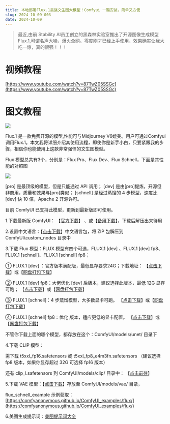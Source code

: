 ```yaml
---
title: 本地部署Flux.1最强文生图大模型！Comfyui 一键安装，简单又方便
slug: 2024-10-09-003
date: 2024-10-09
---
```


> 最近,由前 Stability AI员工创立的黑森林实验室推出了开源图像生成模型Flux.1,可谓名声大噪，爆火全网。零度刚才已经上手使用，效果确实让我大吃一惊，真的很强！！！

# 视频教程

[https://www.youtube.com/watch?v=87TwZ05SSGc](https://www.youtube.com/watch?v=87TwZ05SSGc)

# 图文教程

![](https://cdn.jsdelivr.net/gh/wangwenjie1314/PicCDN/2024-10-9/1728464656947-image.png)


Flux.1 是一款免费开源的模型,性能可与Midjourney V6媲美。用户可通过Comfyui调用Flux.1。本文我将详细介绍其使用流程，即使你是新手小白，只要紧跟我的步骤，相信你也能使用上这款非常强悍的文生图模型。

Flux 模型总共有3个，分别是：Flux Pro、Flux Dev、Flux Schnell，下面是其性能的对照图


![](https://cdn.jsdelivr.net/gh/wangwenjie1314/PicCDN/2024-10-9/1728464672718-image.png)


[pro] 是最顶级的模型，但是只能通过 API 调用；
[dev] 是由[pro]提炼，开源但非商用，质量和效果与[pro]类似；
[schnell] 是经过蒸馏的 4 步模型，速度比 [dev] 快 10 倍，Apache 2 开源许可。


目前 ComfyUI 已支持此模型，更新到最新版即可使用。

1.下载最新版 ComfyUI： 【[官方下载](https://github.com/comfyanonymous/ComfyUI)】 、或【[备用下载](https://www.dongli7.com/forum.php?mod=viewthread&tid=4)】，下载后解压出来待用

2.设置中文语言：【[点击下载](https://github.com/AIGODLIKE/AIGODLIKE-ComfyUI-Translation)】中文语言包，将 ZIP 包解压到 ComfyUI\custom_nodes 目录中

3.下载 Flux 模型：FLUX 模型有四个可选，FLUX.1 [dev] 、FLUX.1 [dev] fp8、FLUX.1 [schnell]、FLUX.1 [schnell] fp8；

① FLUX.1 [dev] ：官方版本满配版，最低显存要求24G；下载地址：
                    【[点击下载](https://huggingface.co/black-forest-labs/FLUX.1-dev/tree/main)】或【[网盘打包下载](https://www.dongli7.com/forum.php?mod=viewthread&tid=5&page=1&extra=)】

② FLUX.1 [dev] fp8：大佬优化 [dev] 后版本，建议选择此版本，最低 12G 显存可跑；
                    【[点击下载](https://huggingface.co/Kijai/flux-fp8/blob/main/flux1-dev-fp8.safetensors)】或【[网盘打包下载](https://www.dongli7.com/forum.php?mod=viewthread&tid=5&page=1&extra=)】

③ FLUX.1 [schnell]：4 步蒸馏模型，大多数显卡可跑。
                     【[点击下载](https://huggingface.co/black-forest-labs/FLUX.1-schnell/blob/main/flux1-schnell.safetensors)】或【[网盘打包下载](https://www.dongli7.com/forum.php?mod=viewthread&tid=5&page=1&extra=)】

④ FLUX.1 [schnell] fp8：优化 版本，适应更低的显卡配置。
【[点击下载](https://huggingface.co/Kijai/flux-fp8/blob/main/flux1-schnell-fp8.safetensors)】或【[网盘打包下载](https://www.dongli7.com/forum.php?mod=viewthread&tid=5&page=1&extra=)】

不管你下载上面的哪个模型，都存放在这个：ComfyUI/models/unet/ 目录下

4.下载 CLIP 模型：

需下载 t5xxl_fp16.safetensors 或 t5xxl_fp8_e4m3fn.safetensors （建议选择fp8 版本，如果你显存超过 32G 可选择 fp16 版本）

还有 clip_l.safetensors 到 ComfyUI/models/clip/ 目录中： 【[点击前往](https://huggingface.co/comfyanonymous/flux_text_encoders/tree/main)】

5.下载 VAE 模型：【[点击下载](https://huggingface.co/black-forest-labs/FLUX.1-schnell/blob/main/ae.safetensors)】存放至 ComfyUI/models/vae/ 目录，


flux_schnell_example 示例获取：[https://comfyanonymous.github.io/ComfyUI_examples/flux/](https://comfyanonymous.github.io/ComfyUI_examples/flux/)


6.美图生成提示词：[美图提示词大全](https://wangwenjie1314.github.io/wemedia/weekly/2024-10-09-002/) 






